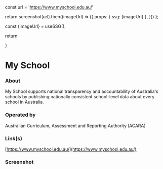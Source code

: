 
const url = 'https://www.myschool.edu.au/'

return screenshot(url).then((imageUrl) => ({
props: { ssg: {imageUrl} },
}))
};

const {imageUrl} = useSSG();

return <div className="w-full aspect-video relative mt-8"><Image src={imageUrl} fill={true} alt="" /></div>
}

# My School

### About

My School supports national transparency and accountability of Australia's schools by publishing nationally consistent school-level data about every school in Australia.

### Operated by

Australian Curriculum, Assessment and Reporting Authority (ACARA)

### Link(s)

[https://www.myschool.edu.au/](https://www.myschool.edu.au/)

### Screenshot

<ScreenshotImage />
